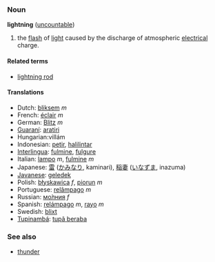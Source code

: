 === Noun ===
'''lightning''' ([[uncountable]])

#the [[flash]] of [[light]] caused by the discharge of atmospheric [[electrical]] charge.

====Related terms====
*[[lightning rod]]

==== Translations ====
*Dutch: [[bliksem]] ''m''
*French: [[éclair]] ''m''
*German: [[Blitz]] ''m''
*[[Guaraní]]: [[aratiri]]
*Hungarian:villám
*Indonesian: [[petir]], [[halilintar]]
*[[Interlingua]]: [[fulmine]], [[fulgure]]
*Italian: [[lampo]] ''m'', [[fulmine]] ''m''
*Japanese: [[雷]] ([[かみなり]], kaminari), [[稲妻]] ([[いなずま]], inazuma)
*[[Javanese]]: [[geledek]]
*Polish: [[błyskawica]] ''f'', [[piorun]] ''m''
*Portuguese: [[relâmpago]] ''m''
*Russian: [[молния|мо́лния]] ''f''
*Spanish: [[relámpago]] ''m'', [[rayo]] ''m''
*Swedish: [[blixt]]
*[[Tupinambá]]: [[tupã beraba]]

===See also===
*[[thunder]]